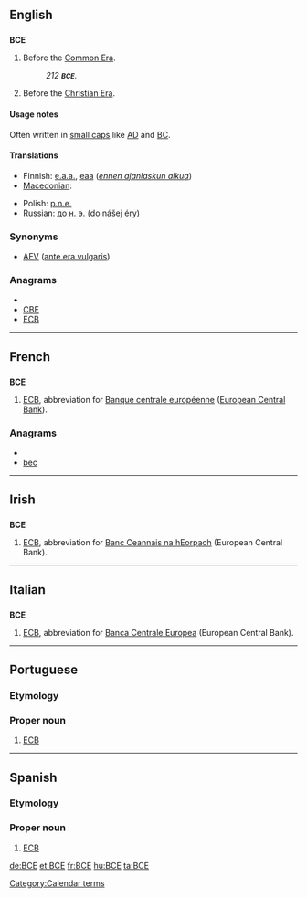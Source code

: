 {{also|B.C.E.|все|всё}}
==English==

==={{initialism}}===
'''BCE'''

# Before the [[Common Era]].
#: ''212 '''<small>BCE</small>'''.''
# Before the [[Christian Era]].

====Usage notes====
Often written in [[small caps]] like [[AD]] and [[BC]].

====Translations====
{{trans-top|before the common era}}
* Finnish: [[e.a.a.]], [[eaa]] (''[[ennen ajanlaskun alkua]]'')
* [[Macedonian]]: {{t|mk|п.н.е.|tr=pred nášata éra}}
{{trans-mid}}
* Polish: [[p.n.e.]] {{italbrac|przed naszą erą}}
* Russian: [[до н. э.]] (do nášej éry)
{{trans-bottom}}

===Synonyms===
* [[AEV]] ([[ante era vulgaris]])


===Anagrams===
* {{alphagram|bce}}
* [[CBE#English|CBE]]
* [[ECB#English|ECB]]


[[Category:Calendar terms]]

----

==French==

==={{initialism|fr}}===
'''BCE'''

# [[ECB]], abbreviation for [[Banque centrale européenne]] ([[European Central Bank]]).

===Anagrams===
* {{alphagram|bce}}
* [[bec#French|bec]]


----

==Irish==

==={{initialism|ga}}===
'''BCE'''

# [[ECB]], abbreviation for [[Banc Ceannais na hEorpach]] (European Central Bank).

----

==Italian==

==={{initialism|it}}===
'''BCE'''

# [[ECB]], abbreviation for [[Banca Centrale Europea]] (European Central Bank).

----

==Portuguese==

===Etymology===
{{initialism of|[[Banco Central Europeu]]||European Central Bank|lang=pt}}

===Proper noun===
{{infl|pt|proper noun}}

# [[ECB]]

----

==Spanish==

===Etymology===
{{initialism of|[[Banco Central Europeo]]||European Central Bank|lang=es}}

===Proper noun===
{{infl|es|proper noun}}

# [[ECB]]

[[de:BCE]]
[[et:BCE]]
[[fr:BCE]]
[[hu:BCE]]
[[ta:BCE]]